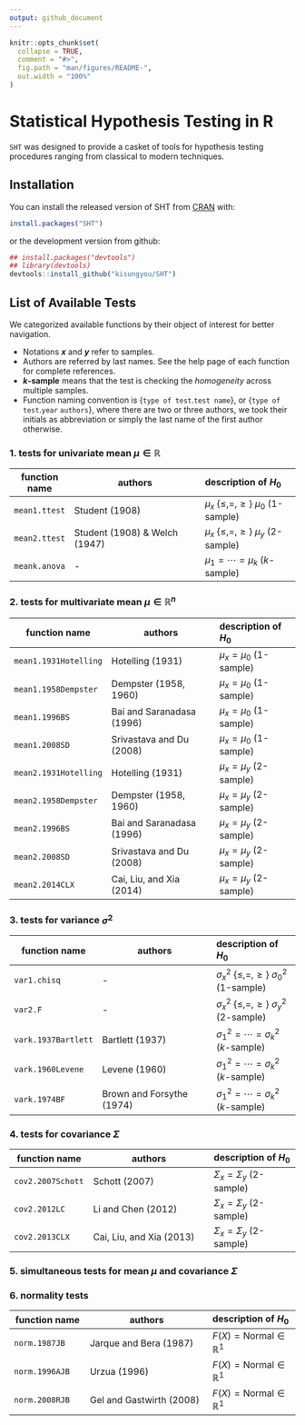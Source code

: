 ```yaml
---
output: github_document
---
```


<!-- README.md is generated from README.Rmd. Please edit that file -->

```r
knitr::opts_chunk$set(
  collapse = TRUE,
  comment = "#>",
  fig.path = "man/figures/README-",
  out.width = "100%"
)
```
# Statistical Hypothesis Testing in R

`SHT` was designed to provide a casket of tools for hypothesis testing procedures ranging from classical to modern techniques.

## Installation

You can install the released version of SHT from [CRAN](https://CRAN.R-project.org) with:

``` r
install.packages("SHT")
```
or the development version from github:
```r
## install.packages("devtools")
## library(devtools)
devtools::install_github("kisungyou/SHT")
```

## List of Available Tests
We categorized available functions by their object of interest for better navigation.

* Notations **$x$** and **$y$** refer to samples. 
* Authors are referred by last names. See the help page of each function for complete references. 
* **$k$-sample** means that the test is checking the _homogeneity_ across multiple samples.
* Function naming convention is {`type of test`.`test name`}, or {`type of test`.`year` `authors`}, where there are two or three authors, we took their initials as abbreviation or simply the last name of the first author otherwise.

### 1. tests for univariate mean $\mu \in \mathbb{R}$
| function name | authors| description of $H_0$ |
|-------|------------------------|:----------------|
| `mean1.ttest` | Student (1908)                  | $\mu_x ~\{\leq, =, \geq\}~ \mu_0$ (1-sample) |
| `mean2.ttest` | Student (1908) & Welch (1947) | $\mu_x ~\{\leq, =, \geq\}~ \mu_y$ (2-sample) |
| `meank.anova` |               -                 | $\mu_1 = \cdots = \mu_k$ ($k$-sample) |

### 2. tests for multivariate mean $\mu \in \mathbb{R}^n$
| function name | authors | description of $H_0$|
|---------------|------------------------|:----------------|
| `mean1.1931Hotelling` | Hotelling (1931)       | $\mu_x = \mu_0$ (1-sample) |
| `mean1.1958Dempster`  | Dempster (1958, 1960)  | $\mu_x = \mu_0$ (1-sample) |
| `mean1.1996BS`       | Bai and Saranadasa (1996) | $\mu_x = \mu_0$ (1-sample) |
| `mean1.2008SD`| Srivastava and Du (2008)  | $\mu_x = \mu_0$ (1-sample) |
| `mean2.1931Hotelling` | Hotelling (1931)       | $\mu_x = \mu_y$ (2-sample) |
| `mean2.1958Dempster`  | Dempster (1958, 1960)  | $\mu_x = \mu_y$ (2-sample) |
| `mean2.1996BS`       | Bai and Saranadasa (1996) | $\mu_x = \mu_y$ (2-sample) |
| `mean2.2008SD`| Srivastava and Du (2008)  | $\mu_x = \mu_y$ (2-sample) |
| `mean2.2014CLX` | Cai, Liu, and Xia (2014) | $\mu_x = \mu_y$ (2-sample) |

### 3. tests for variance $\sigma^2$
| function name | authors | description of $H_0$|
|---------------|------------------------|:----------------|
| `var1.chisq` | -        | $\sigma_x^2 ~\{\leq, =, \geq\}~ \sigma_0^2$ (1-sample) |
| `var2.F`     | -        | $\sigma_x^2 ~\{\leq, =, \geq\}~ \sigma_y^2$ (2-sample) |
| `vark.1937Bartlett` | Bartlett (1937) | $\sigma_1^2 = \cdots = \sigma_k^2$ ($k$-sample) |
| `vark.1960Levene`   | Levene (1960)   | $\sigma_1^2 = \cdots = \sigma_k^2$ ($k$-sample) |
| `vark.1974BF`    | Brown and Forsythe (1974) | $\sigma_1^2 = \cdots = \sigma_k^2$ ($k$-sample) |

### 4. tests for covariance $\Sigma$
| function name | authors | description of $H_0$|
|---------------|------------------------|:----------------|
| `cov2.2007Schott`| Schott (2007) | $\Sigma_x = \Sigma_y$ (2-sample) |
| `cov2.2012LC`    | Li and Chen (2012) | $\Sigma_x = \Sigma_y$ (2-sample) |
| `cov2.2013CLX`    | Cai, Liu, and Xia (2013) | $\Sigma_x = \Sigma_y$ (2-sample) |

### 5. simultaneous tests for mean $\mu$ and covariance $\Sigma$

### 6. normality tests
| function name | authors | description of $H_0$|
|---------------|------------------------|:----------------|
| `norm.1987JB` | Jarque and Bera (1987) | $F(X) = \textrm{Normal} \in \mathbb{R}^1$|
| `norm.1996AJB`| Urzua (1996) | $F(X) = \textrm{Normal} \in \mathbb{R}^1$|
| `norm.2008RJB` | Gel and Gastwirth (2008) | $F(X) = \textrm{Normal} \in \mathbb{R}^1$|